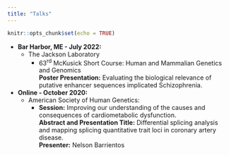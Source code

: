 ```yaml
---
title: "Talks"
---
```


```r
knitr::opts_chunk$set(echo = TRUE)
```

- **Bar Harbor, ME - July 2022:**
    + The Jackson Laboratory
        + 63^rd^ McKusick Short Course: Human and Mammalian Genetics and Genomics    
          **Poster Presentation:** Evaluating the biological relevance of putative enhancer sequences implicated Schizophrenia.

- **Online - October 2020:**
    + American Society of Human Genetics:
        + **Session:** Improving our understanding of the causes and consequences of cardiometabolic dysfunction.  
          **Abstract and Presentation Title:** Differential splicing analysis and mapping splicing quantitative trait loci in coronary artery disease.  
          **Presenter:** Nelson Barrientos
